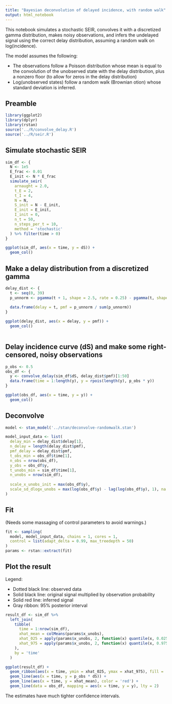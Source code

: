 ```yaml
---
title: "Bayesian deconvolution of delayed incidence, with random walk"
output: html_notebook
---
```


This notebook simulates a stochastic SEIR, convolves it with a discretized
gamma distribution, makes noisy observations, and infers the undelayed signal
using the correct delay distribution, assuming a random walk on
log(incidence).

The model assumes the following:

* The observations follow a Poisson distribution whose mean is equal to the
  convolution of the unobserved state with the delay distribution, plus a
  nonzero floor (to allow for zeros in the delay distribution)
* Log(unobserved states) follow a random walk (Brownian otion) whose standard
  deviation is inferred.

## Preamble

```r
library(ggplot2)
library(dplyr)
library(rstan)
source('../R/convolve_delay.R')
source('../R/seir.R')
```


## Simulate stochastic SEIR

```r
sim_df <- {
  N <- 1e5
  E_frac <- 0.01
  E_init <- N * E_frac
  simulate_seir(
    arnaught = 2.0,
    t_E = 2,
    t_I = 4,
    N = N,
    S_init = N - E_init,
    E_init = E_init,
    I_init = 0,
    n_t = 50,
    n_steps_per_t = 10,
    method = 'stochastic'
  ) %>% filter(time > 0)
}

ggplot(sim_df, aes(x = time, y = dS)) +
  geom_col()
```

## Make a delay distribution from a discretized gamma

```r
delay_dist <- {
  t <- seq(0, 39)
  p_unnorm <- pgamma(t + 1, shape = 2.5, rate = 0.25) - pgamma(t, shape = 2.5, rate = 0.25)
  
  data.frame(delay = t, pmf = p_unnorm / sum(p_unnorm))
}

ggplot(delay_dist, aes(x = delay, y = pmf)) +
  geom_col()
  
```

## Delay incidence curve (dS) and make some right-censored, noisy observations

```r
p_obs <- 0.5
obs_df <- {
  y <- convolve_delay(sim_df$dS, delay_dist$pmf)[1:50]
  data.frame(time = 1:length(y), y = rpois(length(y), p_obs * y))
}

ggplot(obs_df, aes(x = time, y = y)) +
  geom_col()
```

## Deconvolve

```r
model <- stan_model('../stan/deconvolve-randomwalk.stan')
```

```r
model_input_data <- list(
  delay_min = delay_dist$delay[1],
  n_delay = length(delay_dist$pmf),
  pmf_delay = delay_dist$pmf,
  t_obs_min = obs_df$time[1],
  n_obs = nrow(obs_df),
  y_obs = obs_df$y,
  t_unobs_min = sim_df$time[1],
  n_unobs = nrow(sim_df),
  
  scale_x_unobs_init = max(obs_df$y),
  scale_sd_dlogx_unobs = max(log(obs_df$y) - lag(log(obs_df$y), 1), na.rm=TRUE)
)
```


## Fit

(Needs some massaging of control parameters to avoid warnings.)

```r
fit <- sampling(
  model, model_input_data, chains = 1, cores = 1,
  control = list(adapt_delta = 0.99, max_treedepth = 50)
)
params <- rstan::extract(fit)
```

## Plot the result

Legend:

* Dotted black line: observed data
* Solid black line: original signal multiplied by observation probability
* Solid red line: inferred signal
* Gray ribbon: 95% posterior interval

```r
result_df <- sim_df %>%
  left_join(
    tibble(
      time = 1:nrow(sim_df),
      xhat_mean = colMeans(params$x_unobs),
      xhat_025 = apply(params$x_unobs, 2, function(x) quantile(x, 0.025)),
      xhat_975 = apply(params$x_unobs, 2, function(x) quantile(x, 0.975))
    ),
    by = 'time'
  )

ggplot(result_df) +
  geom_ribbon(aes(x = time, ymin = xhat_025, ymax = xhat_975), fill = 'lightgray') +
  geom_line(aes(x = time, y = p_obs * dS)) +
  geom_line(aes(x = time, y = xhat_mean), color = 'red') +
  geom_line(data = obs_df, mapping = aes(x = time, y = y), lty = 2)
```

The estimates have much tighter confidence intervals.